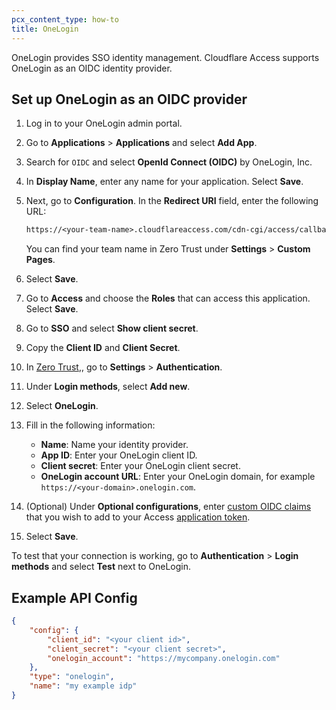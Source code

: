 ```yaml
---
pcx_content_type: how-to
title: OneLogin
---
```


OneLogin provides SSO identity management. Cloudflare Access supports OneLogin as an OIDC identity provider.

## Set up OneLogin as an OIDC provider

1. Log in to your OneLogin admin portal.

2. Go to **Applications** > **Applications** and select **Add App**.

3. Search for `OIDC` and select **OpenId Connect (OIDC)** by OneLogin, Inc.

4. In **Display Name**, enter any name for your application. Select **Save**.

5. Next, go to **Configuration**. In the **Redirect URI** field, enter the following URL:

   ```txt
   https://<your-team-name>.cloudflareaccess.com/cdn-cgi/access/callback
   ```

   You can find your team name in Zero Trust under **Settings** > **Custom Pages**.

6. Select **Save**.

7. Go to **Access** and choose the **Roles** that can access this application. Select **Save**.

8. Go to **SSO** and select **Show client secret**.

9. Copy the **Client ID** and **Client Secret**.

10. In [Zero Trust](https://one.dash.cloudflare.com),, go to **Settings** > **Authentication**.

11. Under **Login methods**, select **Add new**.

12. Select **OneLogin**.

13. Fill in the following information:

    - **Name**: Name your identity provider.
    - **App ID**: Enter your OneLogin client ID.
    - **Client secret**: Enter your OneLogin client secret.
    - **OneLogin account URL**: Enter your OneLogin domain, for example `https://<your-domain>.onelogin.com`.

14. (Optional) Under **Optional configurations**, enter [custom OIDC claims](/cloudflare-one/identity/idp-integration/generic-oidc/#oidc-claims) that you wish to add to your Access [application token](/cloudflare-one/identity/authorization-cookie/application-token/).

15. Select **Save**.

To test that your connection is working, go to **Authentication** > **Login methods** and select **Test** next to OneLogin.

## Example API Config

```json
{
	"config": {
		"client_id": "<your client id>",
		"client_secret": "<your client secret>",
		"onelogin_account": "https://mycompany.onelogin.com"
	},
	"type": "onelogin",
	"name": "my example idp"
}
```
